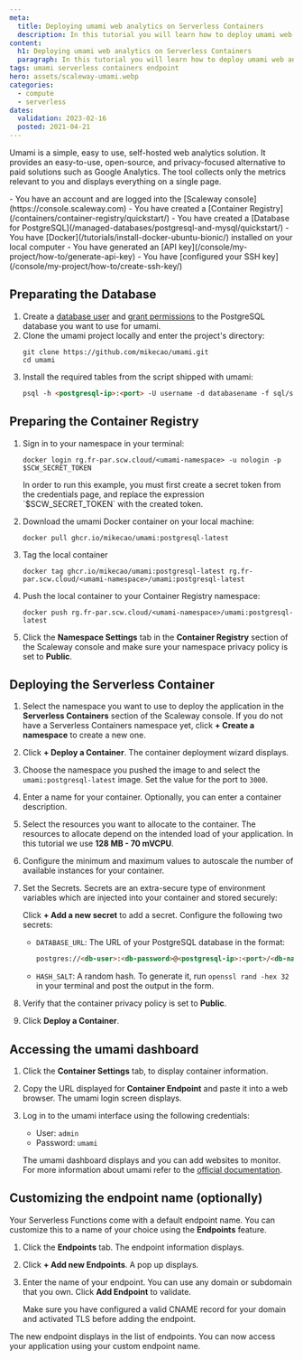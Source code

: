 ```yaml
---
meta:
  title: Deploying umami web analytics on Serverless Containers
  description: In this tutorial you will learn how to deploy umami web analytics on Serverless Containers.
content:
  h1: Deploying umami web analytics on Serverless Containers
  paragraph: In this tutorial you will learn how to deploy umami web analytics on Serverless Containers.
tags: umami serverless containers endpoint 
hero: assets/scaleway-umami.webp
categories: 
  - compute
  - serverless
dates:
  validation: 2023-02-16
  posted: 2021-04-21
---
```


Umami is a simple, easy to use, self-hosted web analytics solution. It provides an easy-to-use, open-source, and privacy-focused alternative to paid solutions such as Google Analytics. 
The tool collects only the metrics relevant to you and displays everything on a single page.

<Macro id="iam-requirements" />

<Message type="requirement">
  - You have an account and are logged into the [Scaleway console](https://console.scaleway.com)
  - You have created a [Container Registry](/containers/container-registry/quickstart/)
  - You have created a [Database for PostgreSQL](/managed-databases/postgresql-and-mysql/quickstart/)
  - You have [Docker](/tutorials/install-docker-ubuntu-bionic/) installed on your local computer
  - You have generated an [API key](/console/my-project/how-to/generate-api-key)
  - You have [configured your SSH key](/console/my-project/how-to/create-ssh-key/)
</Message>

## Preparating the Database

1. Create a [database user](/managed-databases/postgresql-and-mysql/how-to/add-users/) and [grant permissions](/managed-databases/postgresql-and-mysql/how-to/manage-permissions) to the PostgreSQL database you want to use for umami. 
2. Clone the umami project locally and enter the project's directory: 
    ```
    git clone https://github.com/mikecao/umami.git
    cd umami
    ```
3. Install the required tables from the script shipped with umami: 
    ```md
    psql -h <postgresql-ip>:<port> -U username -d databasename -f sql/schema.postgresql.sql
    ```

## Preparing the Container Registry

1. Sign in to your namespace in your terminal:
    ```
    docker login rg.fr-par.scw.cloud/<umami-namespace> -u nologin -p $SCW_SECRET_TOKEN
    ```

    <Message type="important">
      In order to run this example, you must first create a secret token from the credentials page, and replace the expression `$SCW_SECRET_TOKEN` with the created token.
    </Message>
2. Download the umami Docker container on your local machine: 
    ```
    docker pull ghcr.io/mikecao/umami:postgresql-latest
    ```
3. Tag the local container 
    ```
    docker tag ghcr.io/mikecao/umami:postgresql-latest rg.fr-par.scw.cloud/<umami-namespace>/umami:postgresql-latest
    ```
4. Push the local container to your Container Registry namespace:
    ```
    docker push rg.fr-par.scw.cloud/<umami-namespace>/umami:postgresql-latest
    ```
5. Click the **Namespace Settings** tab in the **Container Registry** section of the Scaleway console and make sure your namespace privacy policy is set to **Public**. 
    <Lightbox src="scaleway-umami-namespace-public.webp" alt="" />

## Deploying the Serverless Container

1. Select the namespace you want to use to deploy the application in the **Serverless Containers** section of the Scaleway console. If you do not have a Serverless Containers namespace yet, click **+ Create a namespace** to create a new one.
    <Lightbox src="scaleway-serverless-containers-namesp-list.webp" alt="" />
2. Click **+ Deploy a Container**. The container deployment wizard displays.
3. Choose the namespace you pushed the image to and select the `umami:postgresql-latest` image. Set the value for the port to `3000`.
4. Enter a name for your container. Optionally, you can enter a container description. 
5. Select the resources you want to allocate to the container. The resources to allocate depend on the intended load of your application. In this tutorial we use **128 MB - 70 mVCPU**.
6. Configure the minimum and maximum values to autoscale the number of available instances for your container. 
7. Set the Secrets. Secrets are an extra-secure type of environment variables which are injected into your container and stored securely:
    <Lightbox src="scaleway-serverless-secrets.webp" alt="" />


    Click **+ Add a new secret** to add a secret. Configure the following two secrets:
    * `DATABASE_URL`: The URL of your PostgreSQL database in the format:

       ```md
       postgres://<db-user>:<db-password>@<postgresql-ip>:<port>/<db-name>?sslmode=require
       ```
    * `HASH_SALT`: A random hash. To generate it, run `openssl rand -hex 32` in your terminal and post the output in the form.
8. Verify that the container privacy policy is set to **Public**.
9. Click **Deploy a Container**.

## Accessing the umami dashboard

1. Click the **Container Settings** tab, to display container information. 
2. Copy the URL displayed for **Container Endpoint** and paste it into a web browser. The umami login screen displays.
    <Lightbox src="scaleway-container-information.webp" alt="" />
3. Log in to the umami interface using the following credentials:
    * User: `admin`
    * Password: `umami`

    <Lightbox src="scaleway-umami-dashboard.webp" alt="" />

    The umami dashboard displays and you can add websites to monitor. For more information about umami refer to the [official documentation](https://umami.is/docs/).

## Customizing the endpoint name (optionally)

Your Serverless Functions come with a default endpoint name. You can customize this to a name of your choice using the **Endpoints** feature.

1. Click the **Endpoints** tab. The endpoint information displays. 
2. Click **+ Add new Endpoints**. A pop up displays. 
3. Enter the name of your endpoint. You can use any domain or subdomain that you own. Click **Add Endpoint** to validate.
    <Lightbox src="scaleway-serverless-endpoint.webp" alt="" />

    <Message type="note">
      Make sure you have configured a valid CNAME record for your domain and activated TLS before adding the endpoint.
    </Message>

The new endpoint displays in the list of endpoints. You can now access your application using your custom endpoint name. 

<Lightbox src="scaleway-serverless-custom-endpoint.webp" alt="" />